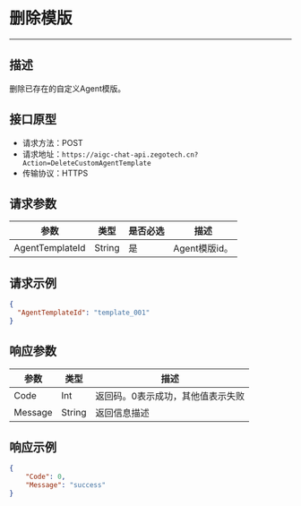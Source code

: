 # 删除模版
---

##  描述
删除已存在的自定义Agent模版。

## 接口原型

- 请求方法：POST
- 请求地址：`https://aigc-chat-api.zegotech.cn?Action=DeleteCustomAgentTemplate`
- 传输协议：HTTPS

## 请求参数

| 参数 | 类型 | 是否必选 | 描述 |
|------|------|---------|------|
| AgentTemplateId | String | 是 | Agent模版id。 |

## 请求示例

```json
{
  "AgentTemplateId": "template_001"
}
```

## 响应参数

| 参数 | 类型 | 描述 |
|------|------|------|
| Code | Int | 返回码。0表示成功，其他值表示失败 |
| Message | String | 返回信息描述 |

## 响应示例

```json
{
    "Code": 0,
    "Message": "success"
}
```

